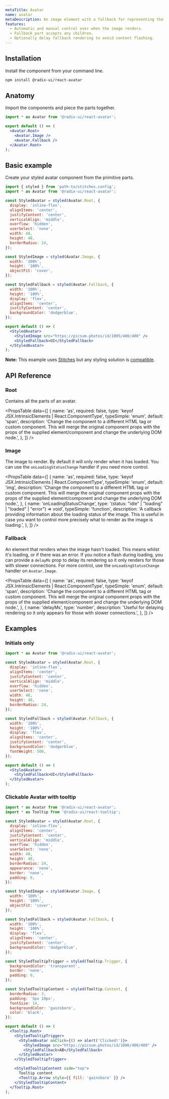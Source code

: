 ```yaml
---
metaTitle: Avatar
name: avatar
metaDescription: An image element with a fallback for representing the user.
features:
  - Automatic and manual control over when the image renders.
  - Fallback part accepts any children.
  - Optionally delay fallback rendering to avoid content flashing.
---
```


<HeroSlot>
  <AvatarHero />
</HeroSlot>

## Installation

Install the component from your command line.

```bash
npm install @radix-ui/react-avatar
```

## Anatomy

Import the components and piece the parts together.

```jsx
import * as Avatar from '@radix-ui/react-avatar';

export default () => (
  <Avatar.Root>
    <Avatar.Image />
    <Avatar.Fallback />
  </Avatar.Root>
);
```

## Basic example

Create your styled avatar component from the primitive parts.

```jsx
import { styled } from 'path-to/stitches.config';
import * as Avatar from '@radix-ui/react-avatar';

const StyledAvatar = styled(Avatar.Root, {
  display: 'inline-flex',
  alignItems: 'center',
  justifyContent: 'center',
  verticalAlign: 'middle',
  overflow: 'hidden',
  userSelect: 'none',
  width: 48,
  height: 48,
  borderRadius: 24,
});

const StyledImage = styled(Avatar.Image, {
  width: '100%',
  height: '100%',
  objectFit: 'cover',
});

const StyledFallback = styled(Avatar.Fallback, {
  width: '100%',
  height: '100%',
  display: 'flex',
  alignItems: 'center',
  justifyContent: 'center',
  backgroundColor: 'dodgerblue',
});

export default () => (
  <StyledAvatar>
    <StyledImage src="https://picsum.photos/id/1005/400/400" />
    <StyledFallback>UI</StyledFallback>
  </StyledAvatar>
);
```

<Note>

**Note:** This example uses [Stitches](https://stitches.dev) but any styling solution is [compatible](../../overview/styling).

</Note>

## API Reference

### Root

Contains all the parts of an avatar.

<PropsTable
  data={[
    {
      name: 'as',
      required: false,
      type: 'keyof JSX.IntrinsicElements | React.ComponentType<any>',
      typeSimple: 'enum',
      default: 'span',
      description:
        'Change the component to a different HTML tag or custom component. This will merge the original component props with the props of the supplied element/component and change the underlying DOM node.',
    },
  ]}
/>

### Image

The image to render. By default it will only render when it has loaded. You can use the `onLoadingStatusChange` handler if you need more control.

<PropsTable
  data={[
    {
      name: 'as',
      required: false,
      type: 'keyof JSX.IntrinsicElements | React.ComponentType<any>',
      typeSimple: 'enum',
      default: 'img',
      description:
        'Change the component to a different HTML tag or custom component. This will merge the original component props with the props of the supplied element/component and change the underlying DOM node.',
    },
    {
      name: 'onLoadingStatusChange',
      type:
        '(status: "idle" | "loading" | "loaded" | "error") => void',
      typeSimple: 'function',
      description:
        'A callback providing information about the loading status of the image. This is useful in case you want to control more precisely what to render as the image is loading.',
    },
  ]}
/>

### Fallback

An element that renders when the image hasn't loaded. This means whilst it's loading, or if there was an error. If you notice a flash during loading, you can provide a `delayMs` prop to delay its rendering so it only renders for those with slower connections. For more control, use the `onLoadingStatusChange` handler on `Avatar.Image`.

<PropsTable
  data={[
    {
      name: 'as',
      required: false,
      type: 'keyof JSX.IntrinsicElements | React.ComponentType<any>',
      typeSimple: 'enum',
      default: 'span',
      description:
        'Change the component to a different HTML tag or custom component. This will merge the original component props with the props of the supplied element/component and change the underlying DOM node.',
    },
    {
      name: 'delayMs',
      type: 'number',
      description:
        'Useful for delaying rendering so it only appears for those with slower connections.',
    },
  ]}
/>

## Examples

### Initials only

```jsx
import * as Avatar from '@radix-ui/react-avatar';

const StyledAvatar = styled(Avatar.Root, {
  display: 'inline-flex',
  alignItems: 'center',
  justifyContent: 'center',
  verticalAlign: 'middle',
  overflow: 'hidden',
  userSelect: 'none',
  width: 48,
  height: 48,
  borderRadius: 24,
});

const StyledFallback = styled(Avatar.Fallback, {
  width: '100%',
  height: '100%',
  display: 'flex',
  alignItems: 'center',
  justifyContent: 'center',
  backgroundColor: 'dodgerblue',
  fontWeight: 500,
});

export default () => (
  <StyledAvatar>
    <StyledFallback>UI</StyledFallback>
  </StyledAvatar>
);
```

### Clickable Avatar with tooltip

```jsx
import * as Avatar from '@radix-ui/react-avatar';
import * as Tooltip from '@radix-ui/react-tooltip';

const StyledAvatar = styled(Avatar.Root, {
  display: 'inline-flex',
  alignItems: 'center',
  justifyContent: 'center',
  verticalAlign: 'middle',
  overflow: 'hidden',
  userSelect: 'none',
  width: 48,
  height: 48,
  borderRadius: 24,
  appearance: 'none',
  border: 'none',
  padding: 0,
});

const StyledImage = styled(Avatar.Image, {
  width: '100%',
  height: '100%',
  objectFit: 'cover',
});

const StyledFallback = styled(Avatar.Fallback, {
  width: '100%',
  height: '100%',
  display: 'flex',
  alignItems: 'center',
  justifyContent: 'center',
  backgroundColor: 'dodgerblue',
});

const StyledTooltipTrigger = styled(Tooltip.Trigger, {
  backgroundColor: 'transparent',
  border: 'none',
  padding: 0,
});

const StyledTooltipContent = styled(Tooltip.Content, {
  borderRadius: 3,
  padding: '5px 10px',
  fontSize: 14,
  backgroundColor: 'gainsboro',
  color: 'black',
});

export default () => (
  <Tooltip.Root>
    <StyledTooltipTrigger>
      <StyledAvatar onClick={() => alert('Clicked!')}>
        <StyledImage src="https://picsum.photos/id/1006/400/400" />
        <StyledFallback>AB</StyledFallback>
      </StyledAvatar>
    </StyledTooltipTrigger>

    <StyledTooltipContent side="top">
      Tooltip content
      <Tooltip.Arrow style={{ fill: 'gainsboro' }} />
    </StyledTooltipContent>
  </Tooltip.Root>
);
```
